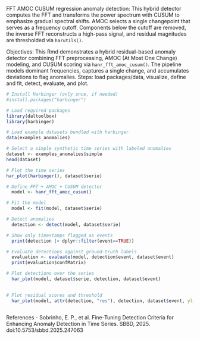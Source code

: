 FFT AMOC CUSUM regression anomaly detection: This hybrid detector computes the FFT and transforms the power spectrum with CUSUM to emphasize gradual spectral shifts. AMOC selects a single changepoint that serves as a frequency cutoff. Components below the cutoff are removed, the inverse FFT reconstructs a high-pass signal, and residual magnitudes are thresholded via `harutils()`.

Objectives: This Rmd demonstrates a hybrid residual-based anomaly detector combining FFT preprocessing, AMOC (At Most One Change) modeling, and CUSUM scoring via `hanr_fft_amoc_cusum()`. The pipeline models dominant frequencies, captures a single change, and accumulates deviations to flag anomalies. Steps: load packages/data, visualize, define and fit, detect, evaluate, and plot.

```r
# Install Harbinger (only once, if needed)
#install.packages("harbinger")
```

```r
# Load required packages
library(daltoolbox)
library(harbinger) 
```

```r
# Load example datasets bundled with harbinger
data(examples_anomalies)
```

```r
# Select a simple synthetic time series with labeled anomalies
dataset <- examples_anomalies$simple
head(dataset)
```

```r
# Plot the time series
har_plot(harbinger(), dataset$serie)
```

```r
# Define FFT + AMOC + CUSUM detector
  model <- hanr_fft_amoc_cusum()
```

```r
# Fit the model
  model <- fit(model, dataset$serie)
```

```r
# Detect anomalies
  detection <- detect(model, dataset$serie)
```

```r
# Show only timestamps flagged as events
  print(detection |> dplyr::filter(event==TRUE))
```

```r
# Evaluate detections against ground-truth labels
  evaluation <- evaluate(model, detection$event, dataset$event)
  print(evaluation$confMatrix)
```

```r
# Plot detections over the series
  har_plot(model, dataset$serie, detection, dataset$event)
  
```

```r
# Plot residual scores and threshold
  har_plot(model, attr(detection, "res"), detection, dataset$event, yline = attr(detection, "threshold"))
  
```

References 
- Sobrinho, E. P., et al. Fine-Tuning Detection Criteria for Enhancing Anomaly Detection in Time Series. SBBD, 2025. doi:10.5753/sbbd.2025.247063

